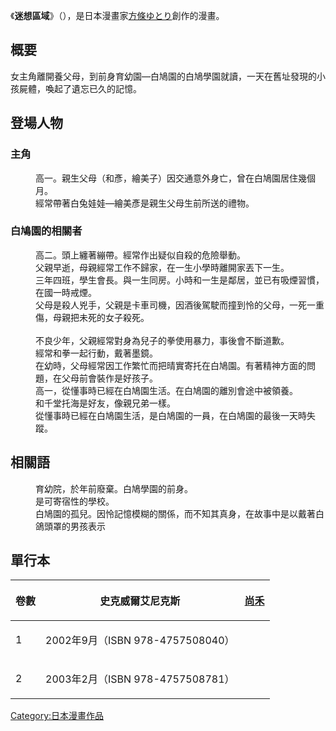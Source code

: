{{unreferenced|time=2011-01-14T16:02:07+00:00}}
{{Infobox animanga/Headerofja
|標題= 迷想區域
|圖像=
|尺寸=
|說明=
|japanese= 迷想区閾
|羅馬字= 
|類型=
}}
{{Infobox animanga/Manga
|標題= 
|作者= 方條ゆとり
|作畫= 
|出版社= {{flagicon|Japan}} 史克威爾艾尼克斯<br>{{flagicon|Taiwan}}尚禾
|其他出版社= 
|連載雜誌= 月刊ガンガンWING
|label= 
|發售日= 
|開始= 
|結束= 
|冊數= 2
|話數= 10
|其他= 
}}
{{Infobox animanga/Footerofja}}

《'''迷想區域'''》（{{lang|ja|迷想区閾}}），是日本漫畫家[[方條ゆとり|方條ゆとり]]創作的漫畫。

== 概要 ==
女主角離開養父母，到前身育幼園—白鳩園的白鳩學園就讀，一天在舊址發現的小孩屍體，喚起了遺忘已久的記憶。

== 登場人物 ==
=== 主角 ===
; {{nihongo|天阪 -{怜}-|天坂れい}}
: 高一。親生父母（和彥，繪美子）因交通意外身亡，曾在白鳩園居住幾個月。
: 經常帶著白兔娃娃—繪美彥是親生父母生前所送的禮物。
=== 白鳩園的相關者 ===
; {{nihongo|川崎 一生|川嵜一生（かわさきいっせい）}}
: 高二。頭上纏著繃帶。經常作出疑似自殺的危險舉動。
: 父親早逝，母親經常工作不歸家，在一生小學時離開家丟下一生。
; {{nihongo|菅原 拜二|}}
: 三年四班，學生會長。與一生同房。小時和一生是鄰居，並已有吸煙習慣，在國一時戒煙。
: 父母是殺人兇手，父親是卡車司機，因酒後駕駛而撞到怜的父母，一死一重傷，母親把未死的女子殺死。
; {{nihongo|小野 三月|}}
; {{nihongo|四過 拳|四辻 拳}}
: 不良少年，父親經常對身為兒子的拳使用暴力，事後會不斷道歉。
; {{nihongo|六條 芳輔|六条 芳輔}}
: 經常和拳一起行動，戴著墨鏡。
; {{nihongo|七瀨 晴實|}}
: 在幼時，父母經常因工作繁忙而把晴實寄托在白鳩園。有著精神方面的問題，在父母前會裝作是好孩子。
; {{nihongo|黑木 祐吾|黑木 祐吾}}
: 高一，從懂事時已經在白鳩園生活。在白鳩園的離別會途中被領養。
: 和千堂托海是好友，像親兄弟一樣。
; {{nihongo|千堂 托海|千堂 たくみ}}
: 從懂事時已經在白鳩園生活，是白鳩園的一員，在白鳩園的最後一天時失蹤。

== 相關語 ==
; {{nihongo|白鳩園|白鳩園}}
: 育幼院，於年前廢棄。白鳩學園的前身。
; {{nihongo|白鳩學園|白鳩学園}}
: 是可寄宿性的學校。
; {{nihongo|哥哥|お兄ちゃん}}
: 白鳩園的孤兒。因怜記憶模糊的關係，而不知其真身，在故事中是以戴著白鴿頭罩的男孩表示

== 單行本 ==
{| class="wikitable"  style="text-align: center;"
|-
!卷數!!{{flagicon|JPN}} 史克威爾艾尼克斯!!{{flagicon|TWN}} [[尚禾|尚禾]]
|-
|1||2002年9月（ISBN 978-4757508040）||
|-
|2||2003年2月（ISBN 978-4757508781）||
|}
{{DEFAULTSORT:MEisoukuiki}}
[[Category:日本漫畫作品|Category:日本漫畫作品]]